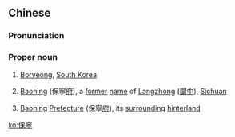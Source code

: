 ==Chinese==
{{zh-forms|s=保宁|[[protect]]ing<br>[[defend]]ing|{{nowrap|[[pacified]] ([[area]])}}}}
{{wikipedia|Langzhong}}
===Pronunciation===
{{zh-pron
|m=	Bǎoníng
|cat=pn
}}
===Proper noun===
{{zh-proper noun}}

# {{lb|zh|geography}} [[Boryeong]], [[South Korea]]
# {{lb|zh|historical|_|geography}} [[Baoning]] (保寧[[府]]), a [[former]] [[name]] of [[Langzhong]] ([[閬中]]), [[Sichuan]]
# {{lb|zh|historical|_|geography}} [[Baoning]] [[prefecture|Prefecture]] (保寧[[府]]), its [[surrounding]] [[hinterland]]

[[ko:保寧]]